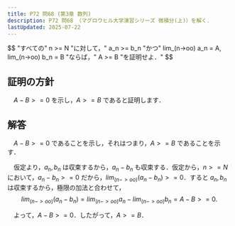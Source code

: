 ```yaml
---
title: P72 問68 (第3章 数列)
description: P72 問68 （マグロウヒル大学演習シリーズ 微積分(上)）を解く．
lastUpdated: 2025-07-22
---
```


<Card title="問68">
$$
"すべての" n >= N "に対して，" a_n >= b_n "かつ" lim_(n->oo) a_n = A, lim_(n->oo) b_n = B "ならば，" A >= B "を証明せよ．"
$$
</Card>

## 証明の方針
　$A - B >= 0$ を示し，$A >= B$ であると証明します．

## 解答
　$A - B >= 0$ であることを示し，それはつまり，$A >= B$ であることを示す．

　仮定より，$a_n, b_n$ は収束するから，$a_n - b_n$ も収束する．仮定から，$n >= N$ において，$a_n - b_n >= 0$ だから，$lim_(n->oo) (a_n - b_n) >= 0$．すると $a_n, b_n$ は収束するから，極限の加法と合わせて，
$$
lim_(n->oo) (a_n - b_n) = lim_(n->oo) a_n - lim_(n->oo) b_n = A - B >= 0.
$$

　よって，$A - B >= 0$．したがって，$A >= B$．